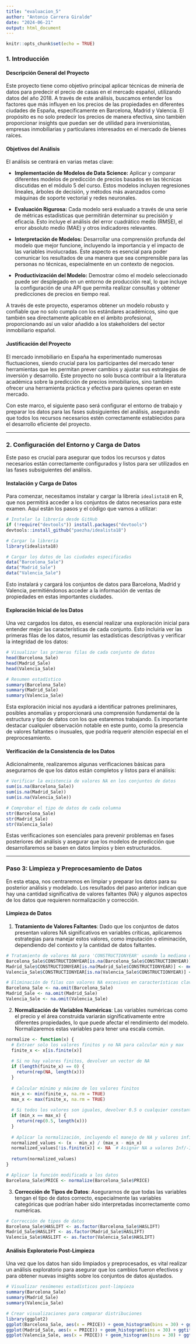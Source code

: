 ```yaml
---
title: "evaluacion_5"
author: "Antonio Carrera Giralde"
date: "2024-06-21"
output: html_document
---
```


```r
knitr::opts_chunk$set(echo = TRUE)
```

### 1. Introducción

#### Descripción General del Proyecto

Este proyecto tiene como objetivo principal aplicar técnicas de minería de datos para predecir el precio de casas en el mercado español, utilizando datos del año 2018. A través de este análisis, buscamos entender los factores que más influyen en los precios de las propiedades en diferentes ciudades de España, específicamente en Barcelona, Madrid y Valencia. El propósito es no solo predecir los precios de manera efectiva, sino también proporcionar insights que puedan ser de utilidad para inversionistas, empresas inmobiliarias y particulares interesados en el mercado de bienes raíces.

#### Objetivos del Análisis

El análisis se centrará en varias metas clave:

- **Implementación de Modelos de Data Science:** Aplicar y comparar diferentes modelos de predicción de precios basados en las técnicas discutidas en el módulo 5 del curso. Estos modelos incluyen regresiones lineales, árboles de decisión, y métodos más avanzados como máquinas de soporte vectorial y redes neuronales.

- **Evaluación Rigurosa:** Cada modelo será evaluado a través de una serie de métricas estadísticas que permitirán determinar su precisión y eficacia. Esto incluye el análisis del error cuadrático medio (RMSE), el error absoluto medio (MAE) y otros indicadores relevantes.

- **Interpretación de Modelos:** Desarrollar una comprensión profunda del modelo que mejor funcione, incluyendo la importancia y el impacto de las variables involucradas. Este aspecto es esencial para poder comunicar los resultados de una manera que sea comprensible para las personas no técnicas, especialmente en un contexto de negocios.

- **Productivización del Modelo:** Demostrar cómo el modelo seleccionado puede ser desplegado en un entorno de producción real, lo que incluye la configuración de una API que permita realizar consultas y obtener predicciones de precios en tiempo real.

A través de este proyecto, esperamos obtener un modelo robusto y confiable que no solo cumpla con los estándares académicos, sino que también sea directamente aplicable en el ámbito profesional, proporcionando así un valor añadido a los stakeholders del sector inmobiliario español.

#### Justificación del Proyecto

El mercado inmobiliario en España ha experimentado numerosas fluctuaciones, siendo crucial para los participantes del mercado tener herramientas que les permitan prever cambios y ajustar sus estrategias de inversión y desarrollo. Este proyecto no solo busca contribuir a la literatura académica sobre la predicción de precios inmobiliarios, sino también ofrecer una herramienta práctica y efectiva para quienes operan en este mercado.

Con este marco, el siguiente paso será configurar el entorno de trabajo y preparar los datos para las fases subsiguientes del análisis, asegurando que todos los recursos necesarios estén correctamente establecidos para el desarrollo eficiente del proyecto.

---

### 2. Configuración del Entorno y Carga de Datos

Este paso es crucial para asegurar que todos los recursos y datos necesarios están correctamente configurados y listos para ser utilizados en las fases subsiguientes del análisis.

#### Instalación y Carga de Datos
Para comenzar, necesitamos instalar y cargar la librería `idealista18` en R, que nos permitirá acceder a los conjuntos de datos necesarios para este examen. Aquí están los pasos y el código que vamos a utilizar:

```r
# Instalar la librería desde GitHub
if (!require("devtools")) install.packages("devtools")
devtools::install_github("paezha/idealista18")

# Cargar la librería
library(idealista18)

# Cargar los datos de las ciudades especificadas
data("Barcelona_Sale")
data("Madrid_Sale")
data("Valencia_Sale")
```

Esto instalará y cargará los conjuntos de datos para Barcelona, Madrid y Valencia, permitiéndonos acceder a la información de ventas de propiedades en estas importantes ciudades.

#### Exploración Inicial de los Datos
Una vez cargados los datos, es esencial realizar una exploración inicial para entender mejor las características de cada conjunto. Esto incluiría ver las primeras filas de los datos, resumir las estadísticas descriptivas y verificar la integridad de los datos:

```r
# Visualizar las primeras filas de cada conjunto de datos
head(Barcelona_Sale)
head(Madrid_Sale)
head(Valencia_Sale)

# Resumen estadístico
summary(Barcelona_Sale)
summary(Madrid_Sale)
summary(Valencia_Sale)
```

Esta exploración inicial nos ayudará a identificar patrones preliminares, posibles anomalías y proporcionará una comprensión fundamental de la estructura y tipo de datos con los que estaremos trabajando. Es importante destacar cualquier observación notable en este punto, como la presencia de valores faltantes o inusuales, que podría requerir atención especial en el preprocesamiento.

#### Verificación de la Consistencia de los Datos
Adicionalmente, realizaremos algunas verificaciones básicas para asegurarnos de que los datos están completos y listos para el análisis:

```r
# Verificar la existencia de valores NA en los conjuntos de datos
sum(is.na(Barcelona_Sale))
sum(is.na(Madrid_Sale))
sum(is.na(Valencia_Sale))

# Comprobar el tipo de datos de cada columna
str(Barcelona_Sale)
str(Madrid_Sale)
str(Valencia_Sale)
```

Estas verificaciones son esenciales para prevenir problemas en fases posteriores del análisis y asegurar que los modelos de predicción que desarrollaremos se basen en datos limpios y bien estructurados.

---

### Paso 3: Limpieza y Preprocesamiento de Datos

En esta etapa, nos centraremos en limpiar y preparar los datos para su posterior análisis y modelado. Los resultados del paso anterior indican que hay una cantidad significativa de valores faltantes (NA) y algunos aspectos de los datos que requieren normalización y corrección.

#### Limpieza de Datos
1. **Tratamiento de Valores Faltantes**: Dado que los conjuntos de datos presentan valores NA significativos en variables críticas, aplicaremos estrategias para manejar estos valores, como imputación o eliminación, dependiendo del contexto y la cantidad de datos faltantes.

```r
# Tratamiento de valores NA para 'CONSTRUCTIONYEAR' usando la mediana del año de construcción
Barcelona_Sale$CONSTRUCTIONYEAR[is.na(Barcelona_Sale$CONSTRUCTIONYEAR)] <- median(Barcelona_Sale$CONSTRUCTIONYEAR, na.rm = TRUE)
Madrid_Sale$CONSTRUCTIONYEAR[is.na(Madrid_Sale$CONSTRUCTIONYEAR)] <- median(Madrid_Sale$CONSTRUCTIONYEAR, na.rm = TRUE)
Valencia_Sale$CONSTRUCTIONYEAR[is.na(Valencia_Sale$CONSTRUCTIONYEAR)] <- median(Valencia_Sale$CONSTRUCTIONYEAR, na.rm = TRUE)

# Eliminación de filas con valores NA excesivos en características clave
Barcelona_Sale <- na.omit(Barcelona_Sale)
Madrid_Sale <- na.omit(Madrid_Sale)
Valencia_Sale <- na.omit(Valencia_Sale)
```

2. **Normalización de Variables Numéricas**: Las variables numéricas como el precio y el área construida variarán significativamente entre diferentes propiedades, lo que puede afectar el rendimiento del modelo. Normalizaremos estas variables para tener una escala común.

```r
normalize <- function(x) {
  # Extraer solo los valores finitos y no NA para calcular min y max
  finite_x <- x[is.finite(x)]
  
  # Si no hay valores finitos, devolver un vector de NA
  if (length(finite_x) == 0) {
    return(rep(NA, length(x)))
  }
  
  # Calcular mínimo y máximo de los valores finitos
  min_x <- min(finite_x, na.rm = TRUE)
  max_x <- max(finite_x, na.rm = TRUE)
  
  # Si todos los valores son iguales, devolver 0.5 o cualquier constante porque la normalización no tiene sentido
  if (min_x == max_x) {
    return(rep(0.5, length(x)))
  }
  
  # Aplicar la normalización, incluyendo el manejo de NA y valores infinitos en el vector original
  normalized_values <- (x - min_x) / (max_x - min_x)
  normalized_values[!is.finite(x)] <- NA  # Asignar NA a valores Inf/-Inf o NA originales
  
  return(normalized_values)
}

# Aplicar la función modificada a los datos
Barcelona_Sale$PRICE <- normalize(Barcelona_Sale$PRICE)

```

3. **Corrección de Tipos de Datos**: Asegurarnos de que todas las variables tengan el tipo de datos correcto, especialmente las variables categóricas que podrían haber sido interpretadas incorrectamente como numéricas.

```r
# Corrección de tipos de datos
Barcelona_Sale$HASLIFT <- as.factor(Barcelona_Sale$HASLIFT)
Madrid_Sale$HASLIFT <- as.factor(Madrid_Sale$HASLIFT)
Valencia_Sale$HASLIFT <- as.factor(Valencia_Sale$HASLIFT)
```

#### Análisis Exploratorio Post-Limpieza
Una vez que los datos han sido limpiados y preprocesados, es vital realizar un análisis exploratorio para asegurar que los cambios fueron efectivos y para obtener nuevas insights sobre los conjuntos de datos ajustados.

```r
# Visualizar resúmenes estadísticos post-limpieza
summary(Barcelona_Sale)
summary(Madrid_Sale)
summary(Valencia_Sale)

# Crear visualizaciones para comparar distribuciones
library(ggplot2)
ggplot(Barcelona_Sale, aes(x = PRICE)) + geom_histogram(bins = 30) + ggtitle("Distribución de precios en Barcelona")
ggplot(Madrid_Sale, aes(x = PRICE)) + geom_histogram(bins = 30) + ggtitle("Distribución de precios en Madrid")
ggplot(Valencia_Sale, aes(x = PRICE)) + geom_histogram(bins = 30) + ggtitle("Distribución de precios en Valencia")
```
 
 